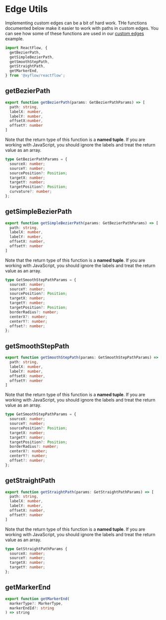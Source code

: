 # Edge Utils

Implementing custom edges can be a bit of hard work. THe functions documented
below make it easier to work with paths in custom edges. You can see how some of
these functions are used in our [custom edges](/react-flow/examples/edges/custom-edge)
example.

```ts
import ReactFlow, {
  getBezierPath,
  getSimpleBezierPath,
  getSmoothStepPath,
  getStraightPath,
  getMarkerEnd,
} from '@xyflow/reactflow';
```

## getBezierPath

```ts
export function getBezierPath(params: GetBezierPathParams) => [
  path: string,
  labelX: number,
  labelY: number,
  offsetX:number,
  offsetY: number
]
```

Note that the return type of this function is a **named tuple**. If you are working
with JavaScript, you should ignore the labels and treat the return value as an
array.

```ts
type GetBezierPathParams = {
  sourceX: number;
  sourceY: number;
  sourcePosition?: Position;
  targetX: number;
  targetY: number;
  targetPosition?: Position;
  curvature?: number;
};
```

## getSimpleBezierPath

```ts
export function getSimpleBezierPath(params: GetBezierPathParams) => [
  path: string,
  labelX: number,
  labelY: number,
  offsetX: number,
  offsetY: number
]
```

Note that the return type of this function is a **named tuple**. If you are working
with JavaScript, you should ignore the labels and treat the return value as an
array.

```ts
type GetSmoothStepPathParams = {
  sourceX: number;
  sourceY: number;
  sourcePosition?: Position;
  targetX: number;
  targetY: number;
  targetPosition?: Position;
  borderRadius?: number;
  centerX?: number;
  centerY?: number;
  offset?: number;
};
```

## getSmoothStepPath

```ts
export function getSmoothStepPath(params: GetSmoothStepPathParams) => [
  path: string,
  labelX: number,
  labelY: number,
  offsetX: number,
  offsetY: number
]
```

Note that the return type of this function is a **named tuple**. If you are working
with JavaScript, you should ignore the labels and treat the return value as an
array.

```ts
type GetSmoothStepPathParams = {
  sourceX: number;
  sourceY: number;
  sourcePosition?: Position;
  targetX: number;
  targetY: number;
  targetPosition?: Position;
  borderRadius?: number;
  centerX?: number;
  centerY?: number;
  offset?: number;
};
```

## getStraightPath

```ts
export function getStraightPath(params: GetStraightPathParams) => [
  path: string,
  labelX: number,
  labelY: number,
  offsetX: number,
  offsetY: number
]
```

Note that the return type of this function is a **named tuple**. If you are working
with JavaScript, you should ignore the labels and treat the return value as an
array.

```ts
type GetStraightPathParams {
  sourceX: number;
  sourceY: number;
  targetX: number;
  targetY: number;
};
```

## getMarkerEnd

```ts
export function getMarkerEnd(
  markerType?: MarkerType,
  markerEndId?: string
) => string
```
